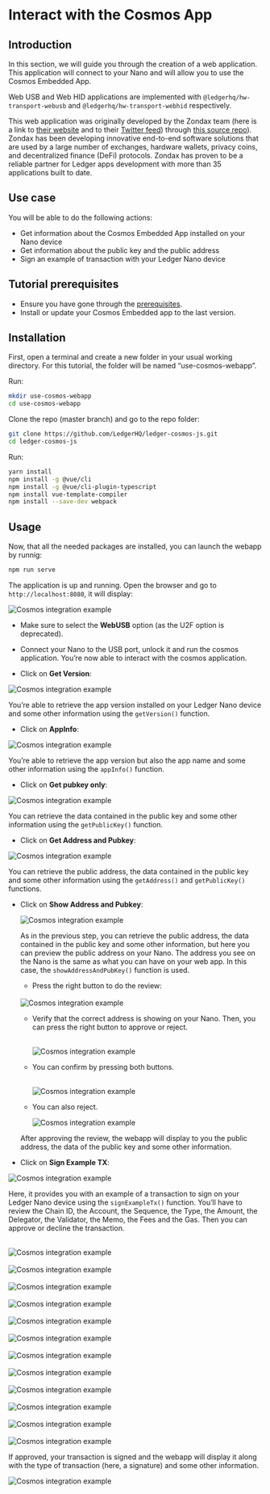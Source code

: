 
# Interact with the Cosmos App

## Introduction

In this section, we will guide you through the creation of a web application. This application will connect to your Nano and will allow you to use the Cosmos Embedded App.

Web USB and Web HID applications are implemented with `@ledgerhq/hw-transport-webusb` and `@ledgerhq/hw-transport-webhid` respectively.

This web application was originally developed by the Zondax team (here is a link to [their website](https://zondax.ch/) and to their [Twitter feed](https://twitter.com/_zondax_)) through [this source repo](https://github.com/cosmos/ledger-cosmos-js.git)). Zondax has been developing innovative end-to-end software solutions that are used by a large number of exchanges, hardware wallets, privacy coins, and decentralized finance (DeFi) protocols. Zondax has proven to be a reliable partner for Ledger apps development with more than 35 applications built to date.

## Use case

You will be able to do the following actions:

- Get information about the Cosmos Embedded App installed on your Nano device
- Get information about the public key and the public address
- Sign an example of transaction with your Ledger Nano device

## Tutorial prerequisites

- Ensure you have gone through the [prerequisites](../info#prerequisites).
- Install or update your Cosmos Embedded app to the last version.

## Installation

First, open a terminal and create a new folder in your usual working directory. For this tutorial, the folder will be named “use-cosmos-webapp”.

Run:

```bash copy
mkdir use-cosmos-webapp
cd use-cosmos-webapp
```

Clone the repo (master branch) and go to the repo folder:

```bash copy
git clone https://github.com/LedgerHQ/ledger-cosmos-js.git
cd ledger-cosmos-js
```

Run:

```bash copy
yarn install
npm install -g @vue/cli
npm install -g @vue/cli-plugin-typescript
npm install vue-template-compiler
npm install --save-dev webpack
```

## Usage

Now, that all the needed packages are installed, you can launch the webapp by runnig:

```bash copy
npm run serve
```

The application is up and running. Open the browser and go to `http://localhost:8080`, it will display:

![Cosmos integration example](/device-interaction/cosmos-01.png)

- Make sure to select the **WebUSB** option (as the U2F option is deprecated).

- Connect your Nano to the USB port, unlock it and run the cosmos application. You’re now able to interact with the cosmos application.

- Click on **Get Version**:

<img alt="Cosmos integration example" src="/device-interaction/cosmos-02.png" />

You’re able to retrieve the app version installed on your Ledger Nano device and some other information using the `getVersion()` function.

- Click on **AppInfo**:

<img alt="Cosmos integration example" src="/device-interaction/cosmos-03.png" />

You’re able to retrieve the app version but also the app name and some other information using the `appInfo()` function.

- Click on **Get pubkey only**:

<img alt="Cosmos integration example" src="/device-interaction/cosmos-04.png" />

You can retrieve the data contained in the public key and some other information using the `getPublicKey()` function.

- Click on **Get Address and Pubkey**:

<img alt="Cosmos integration example" src="/device-interaction/cosmos-05.png" />

You can retrieve the public address, the data contained in the public key and some other information using the `getAddress()` and `getPublicKey()` functions.

- Click on **Show Address and Pubkey**:

  <img
    alt="Cosmos integration example"
    src="/device-interaction/cosmos-06.png"
  />

  As in the previous step, you can retrieve the public address, the data contained in the public key and some other information, but here you can preview the public address on your Nano. The address you see on the Nano is the same as what you can have on your web app. In this case, the `showAddressAndPubKey()` function is used.

  - Press the right button to do the review:

  <br />
  <div className="center">
    <img
      src="/device-interaction/please-review-cosmos.png"
      alt="Cosmos integration example"
    />
  </div>

  - Verify that the correct address is showing on your Nano. Then, you can press the right button to approve or reject.

    <br />
    <div className="center">
      <img
        src="/device-interaction/address-cosmos.png"
        alt="Cosmos integration example"
      />
    </div>

  - You can confirm by pressing both buttons.

    <br />
    <div className="center">
      <img
        src="/device-interaction/approve-cosmos.png"
        alt="Cosmos integration example"
      />
    </div>

  - You can also reject.
    <br />
    <div className="center">
      <img
        src="/device-interaction/reject-cosmos.png"
        alt="Cosmos integration example"
      />
    </div>

  After approving the review, the webapp will display to you the public address, the data of the public key and some other information.

- Click on **Sign Example TX**:

![Cosmos integration example](/device-interaction/cosmos-07.png)

Here, it provides you with an example of a transaction to sign on your Ledger Nano device using the `signExampleTx()` function. You’ll have to review the Chain ID, the Account, the Sequence, the Type, the Amount, the Delegator, the Validator, the Memo, the Fees and the Gas. Then you can approve or decline the transaction.

<br />
<div className="center">
  <img
    src="/device-interaction/please-review-cosmos.png"
    alt="Cosmos integration example"
  />
</div>

<br />
<div className="center">
  <img
    src="/device-interaction/chain-id-cosmos.png"
    alt="Cosmos integration example"
  />
</div>

<br />
<div className="center">
  <img
    src="/device-interaction/account-cosmos.png"
    alt="Cosmos integration example"
  />
</div>

<br />
<div className="center">
  <img
    src="/device-interaction/sequence-cosmos.png"
    alt="Cosmos integration example"
  />
</div>

<br />
<div className="center">
  <img
    src="/device-interaction/type-cosmos.png"
    alt="Cosmos integration example"
  />
</div>

<br />
<div className="center">
  <img
    src="/device-interaction/amount-cosmos.png"
    alt="Cosmos integration example"
  />
</div>

<br />
<div className="center">
  <img
    src="/device-interaction/delegator-cosmos.png"
    alt="Cosmos integration example"
  />
</div>

<br />
<div className="center">
  <img
    src="/device-interaction/validator-cosmos.png"
    alt="Cosmos integration example"
  />
</div>

<br />
<div className="center">
  <img
    src="/device-interaction/memo-cosmos.png"
    alt="Cosmos integration example"
  />
</div>

<br />
<div className="center">
  <img
    src="/device-interaction/fee-cosmos.png"
    alt="Cosmos integration example"
  />
</div>

<br />
<div className="center">
  <img
    src="/device-interaction/gas-cosmos.png"
    alt="Cosmos integration example"
  />
</div>

<br />
<div className="center">
  <img
    src="/device-interaction/approve-cosmos.png"
    alt="Cosmos integration example"
  />
</div>

If approved, your transaction is signed and the webapp will display it along with the type of transaction (here, a signature) and some other information.

![Cosmos integration example](/device-interaction/cosmos-08.png)
